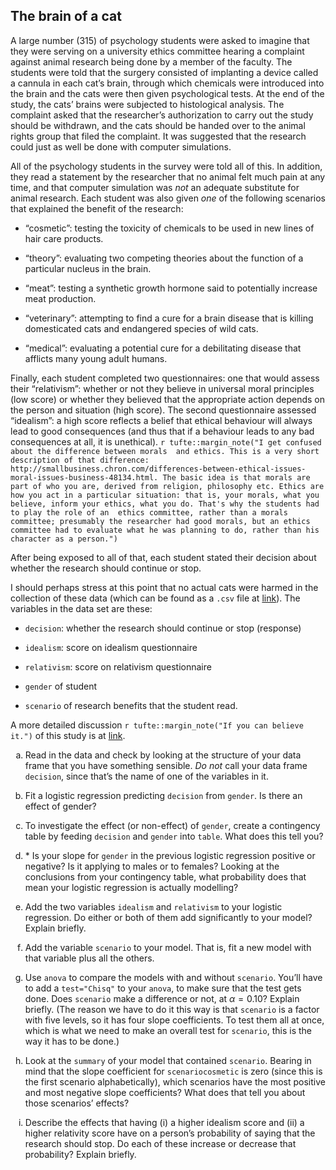 ##  The brain of a cat


 A large number (315) of psychology students were asked to
imagine that they were serving on a university ethics committee
hearing a complaint against animal research being done by a member of
the faculty. The students were told that the surgery consisted of
implanting a device called a cannula in each cat's brain, through
which chemicals were introduced into the brain and the cats were then
given psychological tests. At the end of the study, the cats' brains
were subjected to histological analysis. The complaint asked that the
researcher's authorization to carry out the study should be withdrawn,
and the cats should be handed over to the animal rights group that
filed the complaint. It was suggested that the research could just as
well be done with computer simulations.

All of the psychology students in the survey were told all of this. In
addition, they read a statement by the researcher that no animal felt
much pain at any time, and that computer simulation was *not* an
adequate substitute for animal research. Each student was also given
*one* of the following scenarios that explained the benefit of
the research:



* "cosmetic": testing the toxicity of chemicals to be used in
new lines of hair care products.

* "theory": evaluating two competing theories about the function
of a particular nucleus in the brain.

* "meat": testing a synthetic growth hormone said to potentially
increase meat production.

* "veterinary": attempting to find a cure for a brain disease
that is killing domesticated cats and endangered species of wild cats.

* "medical": evaluating a potential cure for a debilitating
disease that afflicts many young adult humans.


Finally, each student completed two questionnaires: one that would assess their
"relativism": whether or not they believe in universal moral
principles (low score) or whether they believed that the appropriate
action depends on the person and situation (high score). The second
questionnaire assessed "idealism": a high score reflects a belief
that ethical behaviour will always lead to good consequences (and thus
that  if a behaviour leads to any bad consequences at all, it is
unethical).
`r tufte::margin_note("I get confused about the difference between morals  and ethics. This is a very short description of that difference:  http://smallbusiness.chron.com/differences-between-ethical-issues-moral-issues-business-48134.html. The basic idea is that morals are part of who you are, derived from religion, philosophy etc. Ethics are how you act in a particular situation: that is, your morals, what you believe, inform your ethics, what you do. That's why the students had to play the role of an  ethics committee, rather than a morals committee; presumably the researcher had good morals, but an ethics committee had to evaluate what he was planning to do, rather than his character as a person.")`

After being exposed to all of that, each student stated their decision
about whether the research should continue or stop.

I should perhaps stress at this point that no actual cats were harmed
in the collection of these data (which can be found as a `.csv`
file at
[link](https://raw.githubusercontent.com/nxskok/datafiles/master/decision.csv)). The
variables in the data set are these:



* `decision`: whether the research should continue or stop (response)

* `idealism`: score on idealism questionnaire

* `relativism`: score on relativism questionnaire

* `gender` of student

* `scenario` of research benefits that the student read.


A more detailed discussion
`r tufte::margin_note("If you can believe it.")` of this
study is at
[link](http://core.ecu.edu/psyc/wuenschk/MV/Multreg/Logistic-SPSS.PDF). 


(a) Read in the data and check by looking at the structure of
your data frame that you have something sensible. *Do not* call
your data frame `decision`, since that's the name of one of
the variables in it.



(b) Fit a logistic regression predicting
`decision` from `gender`. Is there an effect of gender?



(c) To investigate the effect (or non-effect) of
`gender`, create a contingency table by feeding
`decision` and `gender` into `table`. What does
this tell you?



(d) <a name="part:whichprob">*</a> Is your slope for `gender` in the previous logistic
regression positive or negative? Is it applying to males or to females?
Looking at the conclusions from your 
contingency table, what probability does that mean your logistic
regression is actually modelling?



(e) Add the two variables `idealism` and
`relativism` to your logistic regression. Do either or both of them add
significantly to your model? Explain briefly.

 

(f) Add the variable `scenario` to your model. That is,
fit a new model with that variable plus all the others.



(g) Use `anova` to compare the models with and without
`scenario`. You'll have to add a `test="Chisq"` to your
`anova`, to make sure that the test gets done.
Does `scenario` make a difference or not, at $\alpha=0.10$?
Explain briefly.
(The reason we have to do it this way is that
`scenario` is a factor with five levels, so it has four slope
coefficients. To test them all at once, which is what we need to make
an overall test for `scenario`, this is the way it has to be
done.) 



(h) Look at the `summary` of your model that contained
`scenario`. Bearing in mind that the slope coefficient for
`scenariocosmetic` is zero (since this is the first scenario
alphabetically), which scenarios have the most positive and most
negative slope coefficients? What does that tell you about those
scenarios' effects?

 

(i) Describe the effects that having (i) a higher idealism score
and (ii) a higher relativity score have on a person's probability of
saying that the research should stop. Do each of these increase or decrease
that probability? Explain briefly.




